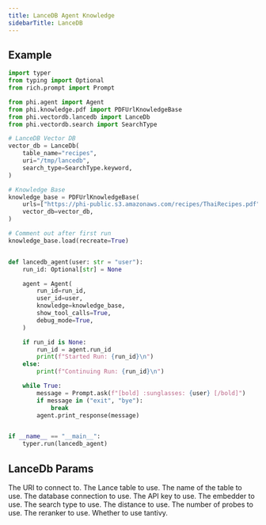 ```yaml
---
title: LanceDB Agent Knowledge
sidebarTitle: LanceDB
---
```


## Example

```python agent_with_knowledge.py
import typer
from typing import Optional
from rich.prompt import Prompt

from phi.agent import Agent
from phi.knowledge.pdf import PDFUrlKnowledgeBase
from phi.vectordb.lancedb import LanceDb
from phi.vectordb.search import SearchType

# LanceDB Vector DB
vector_db = LanceDb(
    table_name="recipes",
    uri="/tmp/lancedb",
    search_type=SearchType.keyword,
)

# Knowledge Base
knowledge_base = PDFUrlKnowledgeBase(
    urls=["https://phi-public.s3.amazonaws.com/recipes/ThaiRecipes.pdf"],
    vector_db=vector_db,
)

# Comment out after first run
knowledge_base.load(recreate=True)


def lancedb_agent(user: str = "user"):
    run_id: Optional[str] = None

    agent = Agent(
        run_id=run_id,
        user_id=user,
        knowledge=knowledge_base,
        show_tool_calls=True,
        debug_mode=True,
    )

    if run_id is None:
        run_id = agent.run_id
        print(f"Started Run: {run_id}\n")
    else:
        print(f"Continuing Run: {run_id}\n")

    while True:
        message = Prompt.ask(f"[bold] :sunglasses: {user} [/bold]")
        if message in ("exit", "bye"):
            break
        agent.print_response(message)


if __name__ == "__main__":
    typer.run(lancedb_agent)

```

## LanceDb Params

<ResponseField name="uri" type="str">
  The URI to connect to.
</ResponseField>
<ResponseField name="table" type="LanceTable">
  The Lance table to use.
</ResponseField>
<ResponseField name="table_name" type="str">
  The name of the table to use.
</ResponseField>
<ResponseField name="connection" type="DBConnection">
  The database connection to use.
</ResponseField>
<ResponseField name="api_key" type="str">
  The API key to use.
</ResponseField>
<ResponseField name="embedder" type="Embedder">
  The embedder to use.
</ResponseField>
<ResponseField name="search_type" type="SearchType">
  The search type to use.
</ResponseField>
<ResponseField name="distance" type="Distance">
  The distance to use.
</ResponseField>
<ResponseField name="nprobes" type="int">
  The number of probes to use.
</ResponseField>
<ResponseField name="reranker" type="Reranker">
  The reranker to use.
</ResponseField>
<ResponseField name="use_tantivy" type="bool">
  Whether to use tantivy.
</ResponseField>
